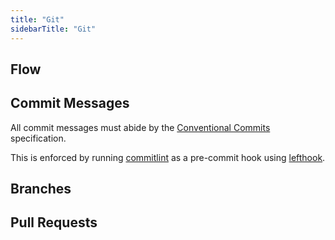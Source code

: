 ```yaml
---
title: "Git"
sidebarTitle: "Git"
---
```

## Flow

## Commit Messages
All commit messages must abide by the [Conventional Commits](https://www.conventionalcommits.org/en/v1.0.0/#specification) specification.

This is enforced by running [commitlint](https://commitlint.js.org/#/) as a pre-commit hook using [lefthook](https://github.com/evilmartians/lefthook/blob/master/docs/usage.md).

## Branches

## Pull Requests
